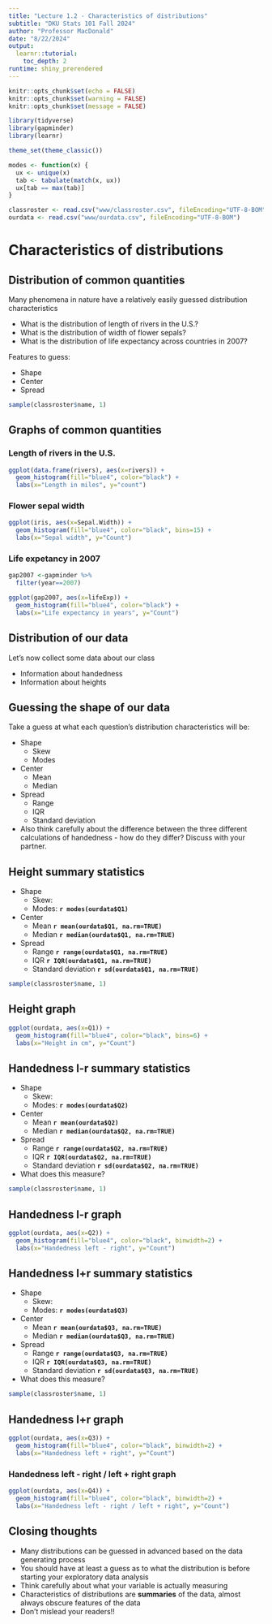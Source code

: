 ```yaml
---
title: "Lecture 1.2 - Characteristics of distributions"
subtitle: "DKU Stats 101 Fall 2024"
author: "Professor MacDonald"
date: "8/22/2024"
output: 
  learnr::tutorial:
    toc_depth: 2
runtime: shiny_prerendered
---
```



```r
knitr::opts_chunk$set(echo = FALSE)
knitr::opts_chunk$set(warning = FALSE)
knitr::opts_chunk$set(message = FALSE)

library(tidyverse)
library(gapminder)
library(learnr)

theme_set(theme_classic())

modes <- function(x) {
  ux <- unique(x)
  tab <- tabulate(match(x, ux))
  ux[tab == max(tab)]
}

classroster <- read.csv("www/classroster.csv", fileEncoding="UTF-8-BOM")
ourdata <- read.csv("www/ourdata.csv", fileEncoding="UTF-8-BOM")
```

# Characteristics of distributions

## Distribution of common quantities

Many phenomena in nature have a relatively easily guessed distribution characteristics

-   What is the distribution of length of rivers in the U.S.?
-   What is the distribution of width of flower sepals?
-   What is the distribution of life expectancy across countries in 2007?

Features to guess:

-   Shape
-   Center
-   Spread

```r
sample(classroster$name, 1)
```

## Graphs of common quantities

### Length of rivers in the U.S.

```r
ggplot(data.frame(rivers), aes(x=rivers)) + 
  geom_histogram(fill="blue4", color="black") +
  labs(x="Length in miles", y="count")
```

### Flower sepal width

```r
ggplot(iris, aes(x=Sepal.Width)) + 
  geom_histogram(fill="blue4", color="black", bins=15) +
  labs(x="Sepal width", y="Count")
```

### Life expetancy in 2007

```r
gap2007 <-gapminder %>%
  filter(year==2007)

ggplot(gap2007, aes(x=lifeExp)) + 
  geom_histogram(fill="blue4", color="black") +
  labs(x="Life expectancy in years", y="Count")
```

## Distribution of our data

Let's now collect some data about our class

-   Information about handedness
-   Information about heights

## Guessing the shape of our data

Take a guess at what each question's distribution characteristics will be:

-   Shape
    -   Skew
    -   Modes
-   Center
    -   Mean
    -   Median
-   Spread
    -   Range
    -   IQR
    -   Standard deviation
-   Also think carefully about the difference between the three different calculations of handedness - how do they differ? Discuss with your partner.

## Height summary statistics

-   Shape
    -   Skew: 
    -   Modes: **`r modes(ourdata$Q1)`**
-   Center
    -   Mean **`r mean(ourdata$Q1, na.rm=TRUE)`**
    -   Median **`r median(ourdata$Q1, na.rm=TRUE)`**
-   Spread
    -   Range **`r range(ourdata$Q1, na.rm=TRUE)`**
    -   IQR **`r IQR(ourdata$Q1, na.rm=TRUE)`**
    -   Standard deviation **`r sd(ourdata$Q1, na.rm=TRUE)`**

```r
sample(classroster$name, 1)
```

## Height graph

```r
ggplot(ourdata, aes(x=Q1)) +
  geom_histogram(fill="blue4", color="black", bins=6) + 
  labs(x="Height in cm", y="Count")
```

## Handedness l-r summary statistics

-   Shape
    -   Skew:
    -   Modes: **`r modes(ourdata$Q2)`**
-   Center
    -   Mean **`r mean(ourdata$Q2)`**
    -   Median **`r median(ourdata$Q2, na.rm=TRUE)`**
-   Spread
    -   Range **`r range(ourdata$Q2, na.rm=TRUE)`**
    -   IQR **`r IQR(ourdata$Q2, na.rm=TRUE)`**
    -   Standard deviation **`r sd(ourdata$Q2, na.rm=TRUE)`**
-   What does this measure?

```r
sample(classroster$name, 1)
```

## Handedness l-r graph

```r
ggplot(ourdata, aes(x=Q2)) +
  geom_histogram(fill="blue4", color="black", binwidth=2) + 
  labs(x="Handedness left - right", y="Count")
```

## Handedness l+r summary statistics

-   Shape
    -   Skew:
    -   Modes: **`r modes(ourdata$Q3)`**
-   Center
    -   Mean **`r mean(ourdata$Q3, na.rm=TRUE)`**
    -   Median **`r median(ourdata$Q3, na.rm=TRUE)`**
-   Spread
    -   Range **`r range(ourdata$Q3, na.rm=TRUE)`**
    -   IQR **`r IQR(ourdata$Q3, na.rm=TRUE)`**
    -   Standard deviation **`r sd(ourdata$Q3, na.rm=TRUE)`**
-   What does this measure?

```r
sample(classroster$name, 1)
```

## Handedness l+r graph

```r
ggplot(ourdata, aes(x=Q3)) +
  geom_histogram(fill="blue4", color="black", binwidth=2) + 
  labs(x="Handedness left + right", y="Count")
```

### Handedness left - right / left + right graph

```r
ggplot(ourdata, aes(x=Q4)) +
  geom_histogram(fill="blue4", color="black", binwidth=2) + 
  labs(x="Handedness left - right / left + right", y="Count")
```

## Closing thoughts

-   Many distributions can be guessed in advanced based on the data generating process
-   You should have at least a guess as to what the distribution is before starting your exploratory data analysis
-   Think carefully about what your variable is actually measuring
-   Characteristics of distributions are **summaries** of the data, almost always obscure features of the data
-   Don't mislead your readers!!
